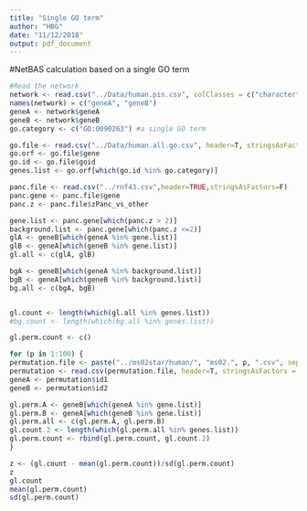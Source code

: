 ```yaml
---
title: "Single GO term"
author: "HBG"
date: "11/12/2018"
output: pdf_document
---
```

#NetBAS calculation based on a single GO term
```r
#Read the network
network <- read.csv("../Data/human.pin.csv", colClasses = c("character", "character"))
names(network) = c("geneA", "geneB")
geneA <- network$geneA
geneB <- network$geneB
go.category <- c("GO:0090263") #a single GO term

go.file <- read.csv("../Data/human.all.go.csv", header=T, stringsAsFactors=F)
go.orf <- go.file$gene
go.id <- go.file$goid
genes.list <- go.orf[which(go.id %in% go.category)]

panc.file <- read.csv("../rnf43.csv",header=TRUE,stringsAsFactors=F)
panc.gene <- panc.file$gene
panc.z <- panc.file$zPanc_vs_other

gene.list <- panc.gene[which(panc.z > 2)]
background.list <- panc.gene[which(panc.z <=2)]
glA <- geneB[which(geneA %in% gene.list)]
glB <- geneA[which(geneB %in% gene.list)]
gl.all <- c(glA, glB)

bgA <- geneB[which(geneA %in% background.list)]
bgB <- geneA[which(geneB %in% background.list)]
bg.all <- c(bgA, bgB)


gl.count <- length(which(gl.all %in% genes.list))
#bg.count <- length(which(bg.all %in% genes.list))

gl.perm.count <- c()

for (p in 1:100) {
permutation.file <- paste("../ms02star/human/", "ms02.", p, ".csv", sep="")
permutation <- read.csv(permutation.file, header=T, stringsAsFactors = F)
geneA <- permutation$id1
geneB <- permutation$id2

gl.perm.A <- geneB[which(geneA %in% gene.list)]
gl.perm.B <- geneA[which(geneB %in% gene.list)]
gl.perm.all <- c(gl.perm.A, gl.perm.B)
gl.count.2 <- length(which(gl.perm.all %in% genes.list))
gl.perm.count <- rbind(gl.perm.count, gl.count.2)
}

z <- (gl.count - mean(gl.perm.count))/sd(gl.perm.count)
z
gl.count
mean(gl.perm.count)
sd(gl.perm.count)

```